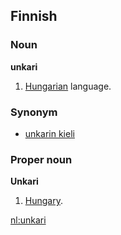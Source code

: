 ==Finnish==
===Noun===
'''unkari'''

# [[Hungarian]] language.

===Synonym===
*[[unkarin kieli]]

===Proper noun===
'''Unkari'''

# [[Hungary]].

[[nl:unkari]]